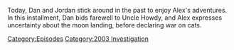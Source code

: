 {{DEFAULTSORT:
    #_EPISODE_0772:December 18-19, 2003
}}{{Episode
    | title             = December 18-19, 2003
    | caption           = Listen to this episode on [https://knowledgefight.libsyn.com/772-december-18-19-2003 Libsyn] [https://open.spotify.com/episode/3DjYIG9OB2ROey6quAqvJm Spotify]
    | episodeNumber     = 772
    | length            = 01:23:17
    | airDate           = February 1, 2023
    | coverageStartDate = December 18, 2003
    | coverageEndDate   = December 19, 2003
    | episodeType       = [[:Category:2003 Investigation|2003 Investigation]]
    | appearance        = [[Michael Jackson]], [[George Humphrey]], [[Brandon Burt]], [[Dennis Montgomery]], [[Bill Cooper]], [[Michael Moore]]
    | previousEpisode   = [[771: Formulaic Objections Part 15]]
    | nextEpisode       = [[773: February 2, 2023]]
}}

{{Stub}}

Today, Dan and Jordan stick around in the past to enjoy Alex's adventures. In this installment, Dan bids farewell to Uncle Howdy, and Alex expresses uncertainty about the moon landing, before declaring war on cats.

[[Category:Episodes]]
[[Category:2003 Investigation]]
